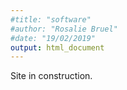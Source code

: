 ```yaml
---
#title: "software"
#author: "Rosalie Bruel"
#date: "19/02/2019"
output: html_document
---
```


Site in construction.
